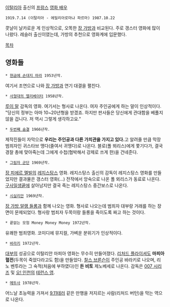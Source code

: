 [[이탈리아]] 출신의 [[프랑스]] [[영화 배우]]
 1919.7.14 (이탈리아 - 에밀리아로마냐 파르마) 1987.10.22

콧날이 날카로운 게 인상적으로, 오똑한 [[장 가방]]과 비교된다. 주로 갱스터 영화에 많이 나왔다. 레슬러 출신이였는데, 가방의 추천으로 영화계에 입문했다.

[[목차]]

== 영화들 ==
 * [[현금에 손대지 마라]] 1953년작.
여기서 조연으로 나와 [[장 가방]]과 연기 대결을 펼친다. 
 
 * [[사형대의 엘리베이터]] 1958년작.
[[루이 말]] 감독의 영화. 여기서는 형사로 나온다. 여자 주인공에게 하는 말이 인상적이다. "당신의 정부는 아마 10~20년형을 받겠죠. 하지만 판사들은 당신에게 관대함을 베풀지 않을 겁니다. 저 역시 그렇게 생각하고요." 

 * [[두번째 숨결]] 1966년작.
제작진들이 자막으로 '''우리는 주인공과 다른 가치관을 가지고 있다.'''고 알려줄 만큼 막장 범죄자인 귀스타브 맹다(줄여서 귀맹다)로 나온다. 블로(폴 뫼리스)에게 쫓기다가, 결국 경찰 총에 맞아죽는데 그에게 수첩(협박해서 강제로 쓰게 한)을 건네준다.

 * [[그림자 군단]] 1969년작.
[[장 피에르 멜빌]]의 [[레지스탕스]] 영화. 레지스탕스 출신의 감독이 레지스탕스 영화를 만들었지만 결과물은 갱스터 영화(...) 전작에서 앙숙으로 나온 폴 뫼리스가 동료로 나온다. [[구사일생]]끝에 살아남지만 결국 죽는 레지스탕스 중간보스로 나온다.

 * [[시실리안]] 1969년작.
[[장 가방]],[[알랭 들롱]]과 함께 나오는 영화. 형사로 나오는데 범죄자 대부랑 거래를 하는 장면이 문제되었다. 형사랑 범죄자 두목이랑 들롱을 죽이도록 짜고 하는 것이다.

 * 끝없는 모험 Money Money Money 1972년작.
유쾌한 범죄영화. 코미디에 뮤지컬, 가벼운 분위기가 인상적이다.

 * [[바라키]] 1972년작.
[[대부]]의 성공으로 이탈리안 마피아 영화는 무수히 만들어졌다. [[리처드 플라이셔]]도 '''마피아 혈전'''(두목이 죽었다라고도 함)을 만들었다. [[찰스 브론슨]]이 주인공 바라키로 나오며, 리노 벤투라는 그 숙적(처음에 부하였다)인 '''돈 비토''' 제노베세로 나온다. 감독은 [[007 시리즈]] 및 [[오! 인천]]의 [[테런스 영]].

 * [[메두사]] 1978년작.
어느날 초능력을 가져서 [[9.11테러]] 같은 만행을 저지르는 사람(리처드 버턴)을 막는 역으로 나온다.
